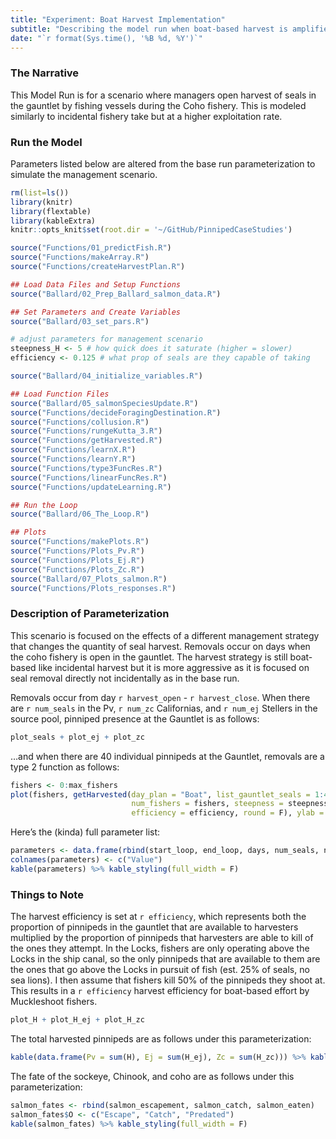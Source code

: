 ```yaml
---
title: "Experiment: Boat Harvest Implementation"
subtitle: "Describing the model run when boat-based harvest is amplified above incidental levels"
date: "`r format(Sys.time(), '%B %d, %Y')`"
---
```


### The Narrative

This Model Run is for a scenario where managers open harvest of seals in the gauntlet by fishing vessels during the Coho fishery. This is modeled similarly to incidental fishery take but at a higher exploitation rate. 

### Run the Model

Parameters listed below are altered from the base run parameterization to simulate the management scenario.

```r
rm(list=ls())
library(knitr)
library(flextable)
library(kableExtra)
knitr::opts_knit$set(root.dir = '~/GitHub/PinnipedCaseStudies')
```

```r
source("Functions/01_predictFish.R")
source("Functions/makeArray.R")
source("Functions/createHarvestPlan.R")

## Load Data Files and Setup Functions 
source("Ballard/02_Prep_Ballard_salmon_data.R")

## Set Parameters and Create Variables
source("Ballard/03_set_pars.R")
```

```r

# adjust parameters for management scenario
steepness_H <- 5 # how quick does it saturate (higher = slower)
efficiency <- 0.125 # what prop of seals are they capable of taking

```

```r
source("Ballard/04_initialize_variables.R")

## Load Function Files
source("Ballard/05_salmonSpeciesUpdate.R")
source("Functions/decideForagingDestination.R")
source("Functions/collusion.R")
source("Functions/rungeKutta_3.R")
source("Functions/getHarvested.R")
source("Functions/learnX.R")
source("Functions/learnY.R")
source("Functions/type3FuncRes.R")
source("Functions/linearFuncRes.R")
source("Functions/updateLearning.R")

## Run the Loop
source("Ballard/06_The_Loop.R")

## Plots
source("Functions/makePlots.R")
source("Functions/Plots_Pv.R")
source("Functions/Plots_Ej.R")
source("Functions/Plots_Zc.R")
source("Ballard/07_Plots_salmon.R")
source("Functions/Plots_responses.R")
```

### Description of Parameterization

This scenario is focused on the effects of a different management strategy that changes the quantity of seal harvest. Removals occur on days when the coho fishery is open in the gauntlet. The harvest strategy is still boat-based like incidental harvest but it is more aggressive as it is focused on seal removal directly not incidentally as in the base run.

Removals occur from day `r harvest_open` - `r harvest_close`.
When there are `r num_seals` in the Pv, `r num_zc` Californias, and `r num_ej` Stellers in the source pool, pinniped presence at the Gauntlet is as follows:

```r
plot_seals + plot_ej + plot_zc

```


...and when there are 40 individual pinnipeds at the Gauntlet, removals are a type 2 function as follows:

```r
fishers <- 0:max_fishers
plot(fishers, getHarvested(day_plan = "Boat", list_gauntlet_seals = 1:40, 
                           num_fishers = fishers, steepness = steepness_H, 
                           efficiency = efficiency, round = F), ylab = "Harvested Pinnipeds")
```

Here's the (kinda) full parameter list:
```r
parameters <- data.frame(rbind(start_loop, end_loop, days, num_seals, num_seals_2_copy, sockeye_escape_rate, chinook_escape_rate, coho_escape_rate, min_fishers, max_fishers, fishery_open, fishery_close, sockeye_fish_rate, chinook_fish_rate, coho_fish_rate, natural_mort, Cmax, Cmax_ej, Cmax_zc, alpha))
colnames(parameters) <- c("Value")
kable(parameters) %>% kable_styling(full_width = F)
```

### Things to Note

The harvest efficiency is set at `r efficiency`, which represents both the proportion of pinnipeds in the gauntlet that are available to harvesters multiplied by the proportion of pinnipeds that harvesters are able to kill of the ones they attempt. In the Locks, fishers are only operating above the Locks in the ship canal, so the only pinnipeds that are available to them are the ones that go above the Locks in pursuit of fish (est. 25% of seals, no sea lions). I then assume that fishers kill 50% of the pinnipeds they shoot at. This results in a `r efficiency` harvest efficiency for boat-based effort by Muckleshoot fishers.

```r
plot_H + plot_H_ej + plot_H_zc
```

The total harvested pinnipeds are as follows under this parameterization:

```r
kable(data.frame(Pv = sum(H), Ej = sum(H_ej), Zc = sum(H_zc))) %>% kable_styling(full_width = F)
```


The fate of the sockeye, Chinook, and coho are as follows under this parameterization:

```r
salmon_fates <- rbind(salmon_escapement, salmon_catch, salmon_eaten)
salmon_fates$O <- c("Escape", "Catch", "Predated")
kable(salmon_fates) %>% kable_styling(full_width = F)
```
